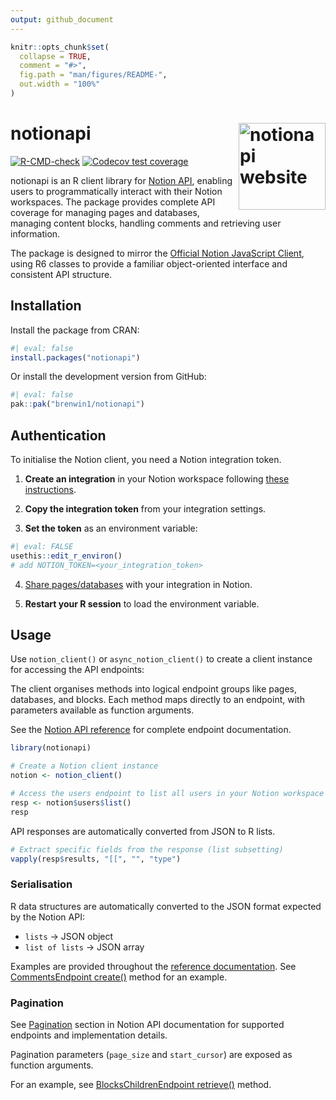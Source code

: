 ```yaml
---
output: github_document
---
```


<!-- README.md is generated from README.Rmd. Please edit that file -->

```r
knitr::opts_chunk$set(
  collapse = TRUE,
  comment = "#>",
  fig.path = "man/figures/README-",
  out.width = "100%"
)
```

# notionapi <a href="https://brenwin1.github.io/notionapi/"><img src="man/figures/logo.png" align="right" height="139" alt="notionapi website" /></a>

<!-- badges: start -->
[![R-CMD-check](https://github.com/brenwin1/notionapi/actions/workflows/R-CMD-check.yaml/badge.svg)](https://github.com/brenwin1/notionapi/actions/workflows/R-CMD-check.yaml)
[![Codecov test coverage](https://codecov.io/gh/brenwin1/notionapi/graph/badge.svg)](https://app.codecov.io/gh/brenwin1/notionapi)
<!-- badges: end -->

notionapi is an R client library for [Notion API](https://developers.notion.com/), enabling users to programmatically interact with their Notion workspaces. The package provides complete API coverage for managing pages and databases, managing content blocks, handling comments and retrieving user information.

The package is designed to mirror the [Official Notion JavaScript Client](https://github.com/makenotion/notion-sdk-js), using R6 classes to provide a familiar object-oriented interface and consistent API structure.

## Installation

Install the package from CRAN:

```r
#| eval: false
install.packages("notionapi")
```

Or install the development version from GitHub:

```r
#| eval: false
pak::pak("brenwin1/notionapi")
```

## Authentication

To initialise the Notion client, you need a Notion integration token.

1. **Create an integration** in your Notion workspace following [these instructions](https://developers.notion.com/docs/authorization#internal-integration-auth-flow-set-up).

2. **Copy the integration token** from your integration settings.

3. **Set the token** as an environment variable:

```r
#| eval: FALSE
usethis::edit_r_environ()
# add NOTION_TOKEN=<your_integration_token>
```

4. [Share pages/databases](https://developers.notion.com/docs/authorization#integration-permissions) with your integration in Notion.

5. **Restart your R session** to load the environment variable.

## Usage

Use `notion_client()` or `async_notion_client()` to create a client instance for accessing the API endpoints: 

The client organises methods into logical endpoint groups like pages, databases, and blocks. 
Each method maps directly to an endpoint, with parameters available as function arguments.

See the [Notion API reference](https://developers.notion.com/reference/intro) for complete endpoint documentation.

```r
library(notionapi)

# Create a Notion client instance
notion <- notion_client()

# Access the users endpoint to list all users in your Notion workspace
resp <- notion$users$list()
resp
```

API responses are automatically converted from JSON to R lists.

```r
# Extract specific fields from the response (list subsetting)
vapply(resp$results, "[[", "", "type")
```

### Serialisation

R data structures are automatically converted to the JSON format expected by the Notion API:

- `lists` → JSON object
- `list of lists` → JSON array

Examples are provided throughout the [reference documentation](https://brenwin1.github.io/notionapi/reference/index.html). See [CommentsEndpoint create()](https://brenwin1.github.io/notionapi/reference/CommentsEndpoint.html#ref-examples) method for an example.

### Pagination

See [Pagination](https://developers.notion.com/reference/intro#pagination) section in Notion API documentation for supported endpoints and implementation details. 

Pagination parameters (`page_size` and `start_cursor`) are exposed as function arguments. 

For an example, see [BlocksChildrenEndpoint retrieve()](https://brenwin1.github.io/notionapi/reference/BlocksChildrenEndpoint.html#ref-examples) method.
